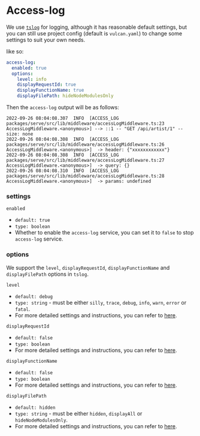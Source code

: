 # Access-log

We use [`tslog`](https://tslog.js.org/) for logging, although it has reasonable default settings, but you can still use project config (default is `vulcan.yaml`) to change some settings to suit your own needs.

like so:

```yaml
access-log:
  enabled: true
  options:
    level: info
    displayRequestId: true
    displayFunctionName: true
    displayFilePath: hideNodeModulesOnly
```

Then the `access-log` output will be as follows:

```
2022-09-26 08:04:08.307  INFO  [ACCESS_LOG packages/serve/src/lib/middleware/accessLogMiddleware.ts:23 AccessLogMiddleware.<anonymous>] --> ::1 -- "GET /api/artist/1" -- size: none
2022-09-26 08:04:08.308  INFO  [ACCESS_LOG packages/serve/src/lib/middleware/accessLogMiddleware.ts:26 AccessLogMiddleware.<anonymous>]  -> header: {"xxxxxxxxxxxx"}
2022-09-26 08:04:08.308  INFO  [ACCESS_LOG packages/serve/src/lib/middleware/accessLogMiddleware.ts:27 AccessLogMiddleware.<anonymous>]  -> query: {}
2022-09-26 08:04:08.310  INFO  [ACCESS_LOG packages/serve/src/lib/middleware/accessLogMiddleware.ts:28 AccessLogMiddleware.<anonymous>]  -> params: undefined
```

### settings

`enabled`

- `default: true`
- `type: boolean`
- Whether to enable the `access-log` service, you can set it to `false` to stop `access-log` service.

### options

We support the `level`, `displayRequestId`, `displayFunctionName` and `displayFilePath`
options in `tslog`.

`level`

- `default: debug`
- `type: string` - must be either `silly`, `trace`, `debug`, `info`, `warn`, `error` or `fatal`.
- For more detailed settings and instructions, you can refer to [here](https://tslog.js.org/#/?id=log-level).

`displayRequestId`

- `default: false`
- `type: boolean`
- For more detailed settings and instructions, you can refer to [here](https://tslog.js.org/#/?id=displayrequestid).

`displayFunctionName`

- `default: false`
- `type: boolean`
- For more detailed settings and instructions, you can refer to [here](https://tslog.js.org/#/?id=displayfunctionname).

`displayFilePath`

- `default: hidden`
- `type: string` - must be either `hidden`, `displayAll` or `hideNodeModulesOnly`.
- For more detailed settings and instructions, you can refer to [here](https://tslog.js.org/#/?id=displayfilepath).
